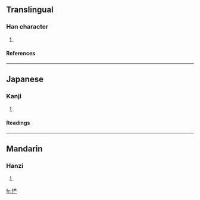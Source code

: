 ==Translingual==
===Han character===
{{Han char|rn=61|rad=心|as=07|sn=10|four=|canj=心廿卜女 (PTYV)}}
# {{defn|Han|sort=心07}}
====References====
{{Han ref|kx=0386.170|dkj=10620|dj=0718.170|hdz=42294.040|uh=607E|ud=24702}}
----
==Japanese==
===Kanji===
{{ja-kanji|grade=|rs=心07}}
# {{defn|Japanese}} 
====Readings====
{{ja-readings|on=[[ぼう]] (bō), [[もう]] (mō)|kun=[[おそれる]] (osoreru), [[うれえるさま]] (ureerusama)}}
----
==Mandarin==
===Hanzi===
{{cmn-hanzi|pin=[[máng]] ([[mang2]])|wg=mang<sup>2</sup>}}
# {{defn|Mandarin}}

[[fr:恾]]